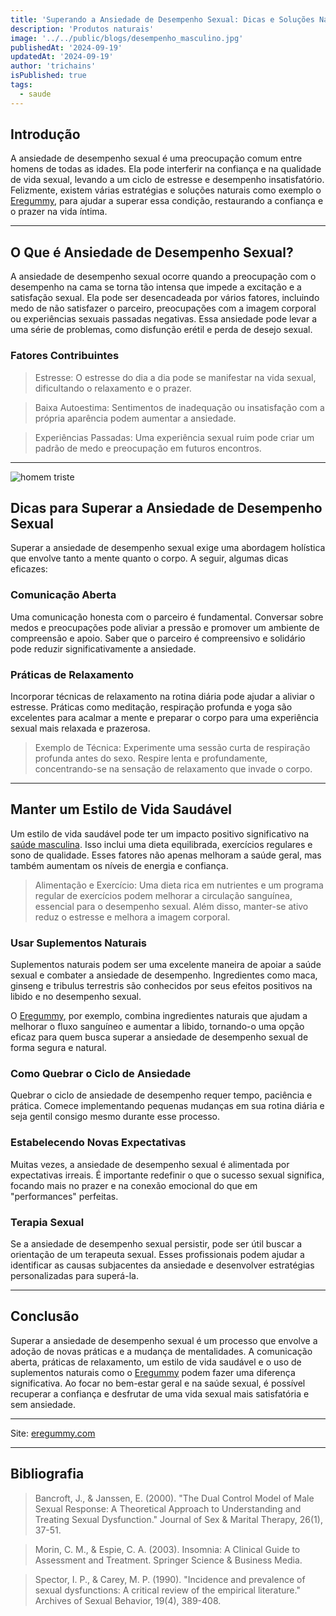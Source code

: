 ```yaml
---
title: 'Superando a Ansiedade de Desempenho Sexual: Dicas e Soluções Naturais'
description: 'Produtos naturais'
image: '../../public/blogs/desempenho_masculino.jpg'
publishedAt: '2024-09-19'
updatedAt: '2024-09-19'
author: 'trichains'
isPublished: true
tags:
  - saude
---
```


## Introdução


A ansiedade de desempenho sexual é uma preocupação comum entre homens de todas as idades. Ela pode interferir na confiança e na qualidade de vida sexual, levando a um ciclo de estresse e desempenho insatisfatório. Felizmente, existem várias estratégias e soluções naturais como exemplo o [Eregummy](https://sevenpharma.com.br/produto/eregummy-5-frascos/), para ajudar a superar essa condição, restaurando a confiança e o prazer na vida íntima.
 
---

## O Que é Ansiedade de Desempenho Sexual?

A ansiedade de desempenho sexual ocorre quando a preocupação com o desempenho na cama se torna tão intensa que impede a excitação e a satisfação sexual. Ela pode ser desencadeada por vários fatores, incluindo medo de não satisfazer o parceiro, preocupações com a imagem corporal ou experiências sexuais passadas negativas. Essa ansiedade pode levar a uma série de problemas, como disfunção erétil e perda de desejo sexual.

### Fatores Contribuintes

> Estresse: O estresse do dia a dia pode se manifestar na vida sexual, dificultando o relaxamento e o prazer.

> Baixa Autoestima: Sentimentos de inadequação ou insatisfação com a própria aparência podem aumentar a ansiedade.

> Experiências Passadas: Uma experiência sexual ruim pode criar um padrão de medo e preocupação em futuros encontros.

---

<div style={{ display: 'flex', justifyContent: 'center' }}>
  <Image
    src="/blog/blogs/desempenho_masculino2.jpg"
    width={600}
    height={404}
    alt="homem triste"
  />
</div>


## Dicas para Superar a Ansiedade de Desempenho Sexual

Superar a ansiedade de desempenho sexual exige uma abordagem holística que envolve tanto a mente quanto o corpo. A seguir, algumas dicas eficazes:

### Comunicação Aberta

Uma comunicação honesta com o parceiro é fundamental. Conversar sobre medos e preocupações pode aliviar a pressão e promover um ambiente de compreensão e apoio. Saber que o parceiro é compreensivo e solidário pode reduzir significativamente a ansiedade.

### Práticas de Relaxamento

Incorporar técnicas de relaxamento na rotina diária pode ajudar a aliviar o estresse. Práticas como meditação, respiração profunda e yoga são excelentes para acalmar a mente e preparar o corpo para uma experiência sexual mais relaxada e prazerosa.

> Exemplo de Técnica: Experimente uma sessão curta de respiração profunda antes do sexo. Respire lenta e profundamente, concentrando-se na sensação de relaxamento que invade o corpo.

---

## Manter um Estilo de Vida Saudável

Um estilo de vida saudável pode ter um impacto positivo significativo na [saúde masculina](https://pharmasix.com.br/blog/blogs/impacto-da-dieta-na-saude-sexual-masculina). Isso inclui uma dieta equilibrada, exercícios regulares e sono de qualidade. Esses fatores não apenas melhoram a saúde geral, mas também aumentam os níveis de energia e confiança.

> Alimentação e Exercício: Uma dieta rica em nutrientes e um programa regular de exercícios podem melhorar a circulação sanguínea, essencial para o desempenho sexual. Além disso, manter-se ativo reduz o estresse e melhora a imagem corporal.

### Usar Suplementos Naturais

Suplementos naturais podem ser uma excelente maneira de apoiar a saúde sexual e combater a ansiedade de desempenho. Ingredientes como maca, ginseng e tribulus terrestris são conhecidos por seus efeitos positivos na libido e no desempenho sexual.

O [Eregummy](https://sevenpharma.com.br/produto/eregummy-5-frascos/), por exemplo, combina ingredientes naturais que ajudam a melhorar o fluxo sanguíneo e aumentar a libido, tornando-o uma opção eficaz para quem busca superar a ansiedade de desempenho sexual de forma segura e natural.

### Como Quebrar o Ciclo de Ansiedade

Quebrar o ciclo de ansiedade de desempenho requer tempo, paciência e prática. Comece implementando pequenas mudanças em sua rotina diária e seja gentil consigo mesmo durante esse processo.

### Estabelecendo Novas Expectativas

Muitas vezes, a ansiedade de desempenho sexual é alimentada por expectativas irreais. É importante redefinir o que o sucesso sexual significa, focando mais no prazer e na conexão emocional do que em "performances" perfeitas.

### Terapia Sexual

Se a ansiedade de desempenho sexual persistir, pode ser útil buscar a orientação de um terapeuta sexual. Esses profissionais podem ajudar a identificar as causas subjacentes da ansiedade e desenvolver estratégias personalizadas para superá-la.

---

## Conclusão

Superar a ansiedade de desempenho sexual é um processo que envolve a adoção de novas práticas e a mudança de mentalidades. A comunicação aberta, práticas de relaxamento, um estilo de vida saudável e o uso de suplementos naturais como o [Eregummy](https://sevenpharma.com.br/produto/eregummy-5-frascos/) podem fazer uma diferença significativa. Ao focar no bem-estar geral e na saúde sexual, é possível recuperar a confiança e desfrutar de uma vida sexual mais satisfatória e sem ansiedade.

---

Site: [eregummy.com](http://eregummy.com)

---

## Bibliografia

> Bancroft, J., & Janssen, E. (2000). "The Dual Control Model of Male Sexual Response: A Theoretical Approach to Understanding and Treating Sexual Dysfunction." Journal of Sex & Marital Therapy, 26(1), 37-51.

> Morin, C. M., & Espie, C. A. (2003). Insomnia: A Clinical Guide to Assessment and Treatment. Springer Science & Business Media.

> Spector, I. P., & Carey, M. P. (1990). "Incidence and prevalence of sexual dysfunctions: A critical review of the empirical literature." Archives of Sexual Behavior, 19(4), 389-408.


